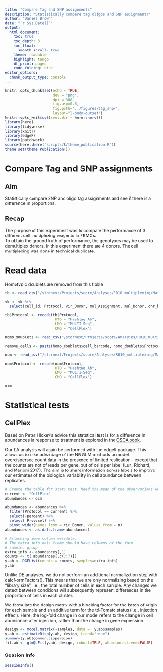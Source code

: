 ```yaml
---
title: "Compare Tag and SNP assignments"
description: "Statistically compare tag oligos and SNP assignments"
author: "Daniel Brown"
date: "`r Sys.Date()`"
output:
  html_document:
    toc: true
    toc_depth: 3
    toc_float:
      smooth_scroll: true
    theme: readable
    highlight: tango 
    df_print: paged
    code_folding: hide
editor_options: 
  chunk_output_type: console
---
```


```r
knitr::opts_chunk$set(echo = TRUE,
                      dev = "png",
                      dpi = 300,
                      fig.asp=0.6,
                      fig.path='../figures/tag_snp/',
                      layout="l-body-outset")
knitr::opts_knit$set(root.dir = here::here())
library(here)
library(tidyverse)
library(knitr)
library(edgeR)
library(patchwork)
source(here::here("scripts/R/theme_publication.R"))
theme_set(theme_Publication())
```

# Compare Tag and SNP assignments

## Aim

Statistically compare SNP and oligo tag assignments and see if there is a difference in proportions.

## Recap
The purpose of this experiment was to compare the performance of 3 different cell multiplexing reagents in PBMCs.  
To obtain the ground truth of performance, the genotypes may be used to demultiplex donors.
In this experiment there are 4 donors. The cell multiplexing was done in technical duplicate.  

# Read data

Homotypic doublets are removed from this tibble

```r
tb <- read_csv("/stornext/Projects/score/Analyses/R010_multiplexing/Matrices/PBMC/vireo/pbmc_calls_rmHomoDoublets.csv.gz")

tb <- tb %>%
  select(cell_id, Protocol, vir_Donor, mul_Assignment, mul_Donor, chr_bff_cluster)

tb$Protocol <- recode(tb$Protocol,
                       HTO = "Hashtag Ab",
                       LMO = "MULTI-Seq",
                       CMO = "CellPlex")

homo_doublets <- read_csv("/stornext/Projects/score/Analyses/R010_multiplexing/Matrices/PBMC/vireo/pbmc_homo_doublets.csv")

remove_cells <- paste(homo_doublets$cell_barcode, homo_doublets$Protocol, sep = "_")

```


```r
ocm <- read_csv("/stornext/Projects/score/Analyses/R010_multiplexing/Matrices/PBMC/vireo/ocm/oca_cm.csv")

ocm$Protocol <- recode(ocm$Protocol,
                       HTO = "Hashtag Ab",
                       LMO = "MULTI-Seq",
                       CMO = "CellPlex")

ocm
```

# Statistical tests {.tabset}

## CellPlex

Based on Peter Hickey's advice this statstical test is for a difference in abundances in response to treatment is explored in the  [OSCA book](https://bioconductor.org/books/3.16/OSCA.multisample/differential-abundance.html).

Our DA analysis will again be performed with the edgeR package. This allows us to take advantage of the NB GLM methods to model overdispersed count data in the presence of limited replication - except that the counts are not of reads per gene, but of cells per label (Lun, Richard, and Marioni 2017). The aim is to share information across labels to improve our estimates of the biological variability in cell abundance between replicates.

```r
# Create the table for stats test. Need the mean of the observations where the replicate is the PBMC donors
current <- "CellPlex"
abundances <- ocm

abundances <- abundances %>%
  filter(Protocol == current) %>% 
  select(-percent) %>%
  select(-Protocol) %>%
  pivot_wider(names_from = vir_Donor, values_from = n)
abundances <- as.data.frame(abundances)

# Attaching some column metadata.
# The extra.info data frame should have columns of the form
# sample, group
extra.info <- abundances[,1]
counts <- t( abundances[,c(2:7)])
y.ab <- DGEList(counts = counts, samples=extra.info)
y.ab
```

Unlike DE analyses, we do not perform an additional normalization step with calcNormFactors(). This means that we are only normalizing based on the “library size”, i.e., the total number of cells in each sample. Any changes we detect between conditions will subsequently represent differences in the proportion of cells in each cluster.

We formulate the design matrix with a blocking factor for the batch of origin for each sample and an additive term for the td-Tomato status (i.e., injection effect). Here, the log-fold change in our model refers to the change in cell abundance after injection, rather than the change in gene expression.

```r
design <- model.matrix(~samples, data =  y.ab$samples)
y.ab <- estimateDisp(y.ab, design, trend="none")
summary(y.ab$common.dispersion)
fit.ab <- glmQLFit(y.ab, design, robust=TRUE, abundance.trend=FALSE)
```

### Session Info

```r
sessionInfo()
```
